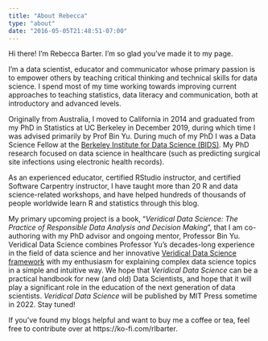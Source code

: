 ```yaml
---
title: "About Rebecca"
type: "about"
date: "2016-05-05T21:48:51-07:00"
---
```


Hi there! I'm Rebecca Barter. I'm so glad you've made it to my page.

I'm a data scientist, educator and communicator whose primary passion is to empower others by teaching critical thinking and technical skills for data science. I spend most of my time working towards improving current approaches to teaching statistics, data literacy and communication, both at introductory and advanced levels.

Originally from Australia, I moved to California in 2014 and graduated from my PhD in Statistics at UC Berkeley in December 2019, during which time I was advised primarily by Prof Bin Yu. During much of my PhD I was a Data Science Fellow at the [Berkeley Institute for Data Science (BIDS)](https://bids.berkeley.edu). My PhD research focused on data science in healthcare (such as predicting surgical site infections using electronic health records). 

As an experienced educator, certified RStudio instructor, and certified Software Carpentry instructor, I have taught more than 20 R and data science-related workshops, and have helped hundreds of thousands of people worldwide learn R and statistics through this blog.

My primary upcoming project is a book, "*Veridical Data Science: The Practice of Responsible Data Analysis and Decision Making*", that I am co-authoring with my PhD advisor and ongoing mentor, Professor Bin Yu. Veridical Data Science combines Professor Yu's decades-long experience in the field of data science and her innovative [Veridical Data Science framework](https://www.pnas.org/content/117/8/3920) with my enthusiasm for explaining complex data science topics in a simple and intuitive way. We hope that *Veridical Data Science* can be a practical handbook for new (and old) Data Scientists, and hope that it will play a significant role in the education of the next generation of data scientists. *Veridical Data Science* will be published by MIT Press sometime in 2022. Stay tuned!

<!-- In the past, I have dabbled in writing software as the author of the [superheat](https://github.com/rlbarter/superheat) R package for creating beautiful and customizable heatmaps in R. -->

<!-- When I'm not doing R or stats stuff, I'm usually found hiking, climbing rocks somewhere, taking photos of beautiful places, painting, or throwing mugs and bowls at the pottery studio! -->

If you've found my blogs helpful and want to buy me a coffee or tea, feel free to contribute over at https://ko-fi.com/rlbarter. 

<!-- If you want to work with me, or learn R or statistics directly from me, I'm available for private coaching and consulting! Email me at rebeccabarter@berkeley.edu to inquire. -->
